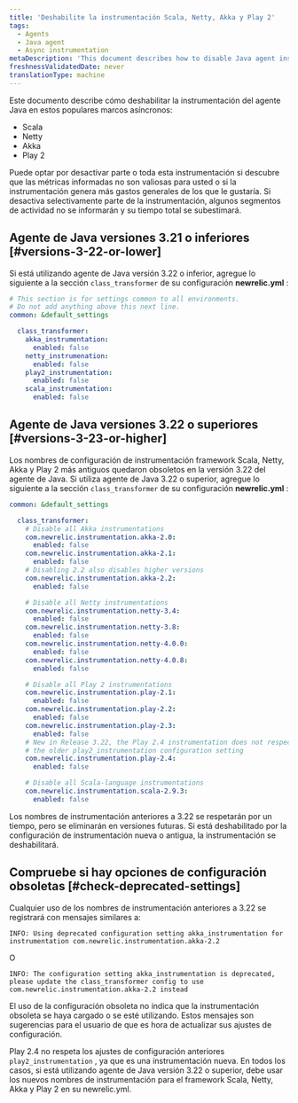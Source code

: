 ```yaml
---
title: 'Deshabilite la instrumentación Scala, Netty, Akka y Play 2'
tags:
  - Agents
  - Java agent
  - Async instrumentation
metaDescription: 'This document describes how to disable Java agent instrumentation on Scala, Netty, Akka, and Play2 frameworks'
freshnessValidatedDate: never
translationType: machine
---
```


Este documento describe cómo deshabilitar la instrumentación del agente Java en estos populares marcos asíncronos:

* Scala
* Netty
* Akka
* Play 2

Puede optar por desactivar parte o toda esta instrumentación si descubre que las métricas informadas no son valiosas para usted o si la instrumentación genera más gastos generales de los que le gustaría. Si desactiva selectivamente parte de la instrumentación, algunos segmentos de actividad no se informarán y su tiempo total se subestimará.

## Agente de Java versiones 3.21 o inferiores [#versions-3-22-or-lower]

Si está utilizando agente de Java versión 3.22 o inferior, agregue lo siguiente a la sección `class_transformer` de su configuración <DNT>**newrelic.yml**</DNT> :

```yml
# This section is for settings common to all environments.
# Do not add anything above this next line.
common: &default_settings

  class_transformer: 
    akka_instrumentation:
      enabled: false
    netty_instrumenation:
      enabled: false
    play2_instrumentation:
      enabled: false
    scala_instrumentation:
      enabled: false
```

## Agente de Java versiones 3.22 o superiores [#versions-3-23-or-higher]

Los nombres de configuración de instrumentación framework Scala, Netty, Akka y Play 2 más antiguos quedaron obsoletos en la versión 3.22 del agente de Java. Si utiliza agente de Java 3.22 o superior, agregue lo siguiente a la sección `class_transformer` de su configuración <DNT>**newrelic.yml**</DNT> :

```yml
common: &default_settings

  class_transformer:
    # Disable all Akka instrumentations
    com.newrelic.instrumentation.akka-2.0:
      enabled: false
    com.newrelic.instrumentation.akka-2.1:
      enabled: false
    # Disabling 2.2 also disables higher versions
    com.newrelic.instrumentation.akka-2.2:
      enabled: false

    # Disable all Netty instrumentations
    com.newrelic.instrumentation.netty-3.4:
      enabled: false
    com.newrelic.instrumentation.netty-3.8:
      enabled: false
    com.newrelic.instrumentation.netty-4.0.0:
      enabled: false
    com.newrelic.instrumentation.netty-4.0.8:
      enabled: false

    # Disable all Play 2 instrumentations
    com.newrelic.instrumentation.play-2.1:
      enabled: false
    com.newrelic.instrumentation.play-2.2:
      enabled: false
    com.newrelic.instrumentation.play-2.3:
      enabled: false
    # New in Release 3.22, the Play 2.4 instrumentation does not respect
    # the older play2_instrumentation configuration setting 
    com.newrelic.instrumentation.play-2.4:
      enabled: false

    # Disable all Scala-language instrumentations
    com.newrelic.instrumentation.scala-2.9.3:
      enabled: false
```

Los nombres de instrumentación anteriores a 3.22 se respetarán por un tiempo, pero se eliminarán en versiones futuras. Si está deshabilitado por la configuración de instrumentación nueva o antigua, la instrumentación se deshabilitará.

## Compruebe si hay opciones de configuración obsoletas [#check-deprecated-settings]

Cualquier uso de los nombres de instrumentación anteriores a 3.22 se registrará con mensajes similares a:

```
INFO: Using deprecated configuration setting akka_instrumentation for instrumentation com.newrelic.instrumentation.akka-2.2
```

O

```
INFO: The configuration setting akka_instrumentation is deprecated, please update the class_transformer config to use com.newrelic.instrumentation.akka-2.2 instead
```

El uso de la configuración obsoleta no indica que la instrumentación obsoleta se haya cargado o se esté utilizando. Estos mensajes son sugerencias para el usuario de que es hora de actualizar sus ajustes de configuración.

Play 2.4 no respeta los ajustes de configuración anteriores `play2_instrumentation` , ya que es una instrumentación nueva. En todos los casos, si está utilizando agente de Java versión 3.22 o superior, debe usar los nuevos nombres de instrumentación para el framework Scala, Netty, Akka y Play 2 en su newrelic.yml.